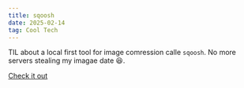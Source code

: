 ```yaml
---
title: sqoosh
date: 2025-02-14
tag: Cool Tech
---
```


TIL about a local first tool for image comression calle `sqoosh`. No more
servers stealing my imagae date 😆.

[Check it out](https://squoosh.app/)
